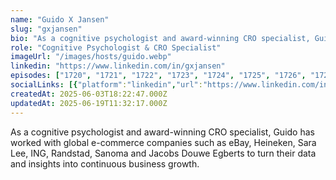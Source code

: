 ```yaml
---
name: "Guido X Jansen"
slug: "gxjansen"
bio: "As a cognitive psychologist and award-winning CRO specialist, Guido has worked with global e-commerce companies such as eBay, Heineken, Sara Lee, ING, Randstad, Sanoma and Jacobs Douwe Egberts to turn their data and insights into continuous business growth."
role: "Cognitive Psychologist & CRO Specialist"
imageUrl: "/images/hosts/guido.webp"
linkedin: "https://www.linkedin.com/in/gxjansen"
episodes: ["1720", "1721", "1722", "1723", "1724", "1725", "1726", "1727", "1728", "1729", "1710", "1711", "1712", "1713", "1714", "1715", "1716", "1717", "1718", "1719", "1700", "1701", "1702", "1703", "1704"]
socialLinks: [{"platform":"linkedin","url":"https://www.linkedin.com/in/gxjansen"}]
createdAt: 2025-06-03T18:22:47.000Z
updatedAt: 2025-06-19T11:32:17.000Z
---
```


As a cognitive psychologist and award-winning CRO specialist, Guido has worked with global e-commerce companies such as eBay, Heineken, Sara Lee, ING, Randstad, Sanoma and Jacobs Douwe Egberts to turn their data and insights into continuous business growth.